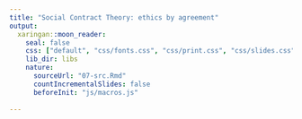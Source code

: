 ```yaml
---
title: "Social Contract Theory: ethics by agreement"
output:
  xaringan::moon_reader:
    seal: false
    css: ["default", "css/fonts.css", "css/print.css", "css/slides.css"]
    lib_dir: libs
    nature:
      sourceUrl: "07-src.Rmd"
      countIncrementalSlides: false
      beforeInit: "js/macros.js"
      
---
```

